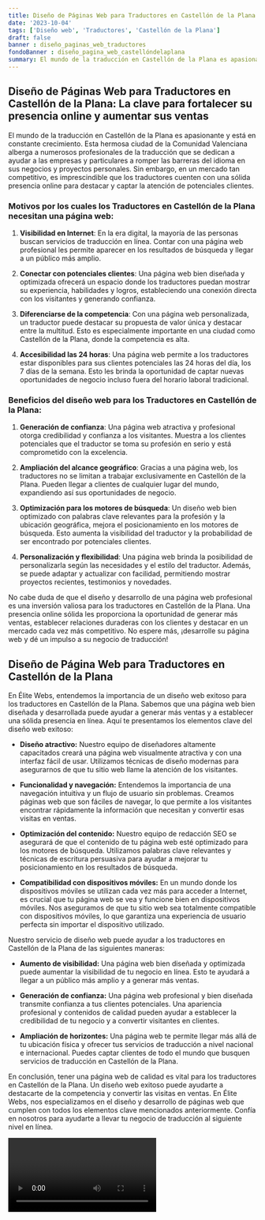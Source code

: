 ```yaml
---
title: Diseño de Páginas Web para Traductores en Castellón de la Plana
date: '2023-10-04'
tags: ['Diseño web', 'Traductores', 'Castellón de la Plana']
draft: false
banner : diseño_paginas_web_traductores
fondoBanner : diseño_pagina_web_castellóndelaplana
summary: El mundo de la traducción en Castellón de la Plana es apasionante y está en constante crecimiento. Esta hermosa ciudad de la Comunidad Valenciana alberga a numerosos profesionales de la traducción que se dedican a ayudar a las empresas y particulares a romper las barreras del idioma en sus negocios y proyectos personales. Sin embargo, en un mercado tan competitivo, es imprescindible que los traductores cuenten con una sólida presencia online para destacar y captar la atención de potenciales clientes.
---
```


## **Diseño de Páginas Web para Traductores en Castellón de la Plana: La clave para fortalecer su presencia online y aumentar sus ventas**

El mundo de la traducción en Castellón de la Plana es apasionante y está en constante crecimiento. Esta hermosa ciudad de la Comunidad Valenciana alberga a numerosos profesionales de la traducción que se dedican a ayudar a las empresas y particulares a romper las barreras del idioma en sus negocios y proyectos personales. Sin embargo, en un mercado tan competitivo, es imprescindible que los traductores cuenten con una sólida presencia online para destacar y captar la atención de potenciales clientes.

### **Motivos por los cuales los Traductores en Castellón de la Plana necesitan una página web:**

1. **Visibilidad en Internet**: En la era digital, la mayoría de las personas buscan servicios de traducción en línea. Contar con una página web profesional les permite aparecer en los resultados de búsqueda y llegar a un público más amplio.

2. **Conectar con potenciales clientes**: Una página web bien diseñada y optimizada ofrecerá un espacio donde los traductores puedan mostrar su experiencia, habilidades y logros, estableciendo una conexión directa con los visitantes y generando confianza.

3. **Diferenciarse de la competencia**: Con una página web personalizada, un traductor puede destacar su propuesta de valor única y destacar entre la multitud. Esto es especialmente importante en una ciudad como Castellón de la Plana, donde la competencia es alta.

4. **Accesibilidad las 24 horas**: Una página web permite a los traductores estar disponibles para sus clientes potenciales las 24 horas del día, los 7 días de la semana. Esto les brinda la oportunidad de captar nuevas oportunidades de negocio incluso fuera del horario laboral tradicional.

### **Beneficios del diseño web para los Traductores en Castellón de la Plana:**

1. **Generación de confianza**: Una página web atractiva y profesional otorga credibilidad y confianza a los visitantes. Muestra a los clientes potenciales que el traductor se toma su profesión en serio y está comprometido con la excelencia.

2. **Ampliación del alcance geográfico**: Gracias a una página web, los traductores no se limitan a trabajar exclusivamente en Castellón de la Plana. Pueden llegar a clientes de cualquier lugar del mundo, expandiendo así sus oportunidades de negocio.

3. **Optimización para los motores de búsqueda**: Un diseño web bien optimizado con palabras clave relevantes para la profesión y la ubicación geográfica, mejora el posicionamiento en los motores de búsqueda. Esto aumenta la visibilidad del traductor y la probabilidad de ser encontrado por potenciales clientes.

4. **Personalización y flexibilidad**: Una página web brinda la posibilidad de personalizarla según las necesidades y el estilo del traductor. Además, se puede adaptar y actualizar con facilidad, permitiendo mostrar proyectos recientes, testimonios y novedades.

No cabe duda de que el diseño y desarrollo de una página web profesional es una inversión valiosa para los traductores en Castellón de la Plana. Una presencia online sólida les proporciona la oportunidad de generar más ventas, establecer relaciones duraderas con los clientes y destacar en un mercado cada vez más competitivo. No espere más, ¡desarrolle su página web y dé un impulso a su negocio de traducción!

<GifSeo />

<Cta />

## Diseño de Página Web para Traductores en Castellón de la Plana

En Élite Webs, entendemos la importancia de un diseño web exitoso para los traductores en Castellón de la Plana. Sabemos que una página web bien diseñada y desarrollada puede ayudar a generar más ventas y a establecer una sólida presencia en línea. Aquí te presentamos los elementos clave del diseño web exitoso:

- **Diseño atractivo:** Nuestro equipo de diseñadores altamente capacitados creará una página web visualmente atractiva y con una interfaz fácil de usar. Utilizamos técnicas de diseño modernas para asegurarnos de que tu sitio web llame la atención de los visitantes.

- **Funcionalidad y navegación:** Entendemos la importancia de una navegación intuitiva y un flujo de usuario sin problemas. Creamos páginas web que son fáciles de navegar, lo que permite a los visitantes encontrar rápidamente la información que necesitan y convertir esas visitas en ventas.

- **Optimización del contenido:** Nuestro equipo de redacción SEO se asegurará de que el contenido de tu página web esté optimizado para los motores de búsqueda. Utilizamos palabras clave relevantes y técnicas de escritura persuasiva para ayudar a mejorar tu posicionamiento en los resultados de búsqueda.

- **Compatibilidad con dispositivos móviles:** En un mundo donde los dispositivos móviles se utilizan cada vez más para acceder a Internet, es crucial que tu página web se vea y funcione bien en dispositivos móviles. Nos aseguramos de que tu sitio web sea totalmente compatible con dispositivos móviles, lo que garantiza una experiencia de usuario perfecta sin importar el dispositivo utilizado.

Nuestro servicio de diseño web puede ayudar a los traductores en Castellón de la Plana de las siguientes maneras:

- **Aumento de visibilidad:** Una página web bien diseñada y optimizada puede aumentar la visibilidad de tu negocio en línea. Esto te ayudará a llegar a un público más amplio y a generar más ventas.

- **Generación de confianza:** Una página web profesional y bien diseñada transmite confianza a tus clientes potenciales. Una apariencia profesional y contenidos de calidad pueden ayudar a establecer la credibilidad de tu negocio y a convertir visitantes en clientes.

- **Ampliación de horizontes:** Una página web te permite llegar más allá de tu ubicación física y ofrecer tus servicios de traducción a nivel nacional e internacional. Puedes captar clientes de todo el mundo que busquen servicios de traducción en Castellón de la Plana.

En conclusión, tener una página web de calidad es vital para los traductores en Castellón de la Plana. Un diseño web exitoso puede ayudarte a destacarte de la competencia y convertir las visitas en ventas. En Élite Webs, nos especializamos en el diseño y desarrollo de páginas web que cumplen con todos los elementos clave mencionados anteriormente. Confía en nosotros para ayudarte a llevar tu negocio de traducción al siguiente nivel en línea.

<Video />

<CtaBot job='Traductores' city='Castellón de la Plana'/>

<Gmaps query='Castellón de la Plana+españa+maps' />